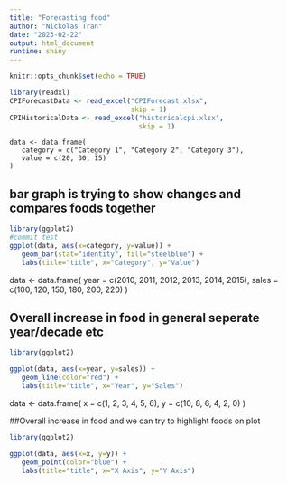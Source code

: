 ```yaml
---
title: "Forecasting food"
author: "Nickolas Tran"
date: "2023-02-22"
output: html_document
runtime: shiny
---
```


```r
knitr::opts_chunk$set(echo = TRUE)
```

```r
library(readxl)
CPIForecastData <- read_excel("CPIForecast.xlsx",
                              skip = 1)
CPIHistoricalData <- read_excel("historicalcpi.xlsx", 
                                skip = 1)
```

```
data <- data.frame(
   category = c("Category 1", "Category 2", "Category 3"),
   value = c(20, 30, 15)
)
```
## bar graph is trying to show changes and compares foods together

``` r
library(ggplot2)
#commit test
ggplot(data, aes(x=category, y=value)) +
   geom_bar(stat="identity", fill="steelblue") +
   labs(title="title", x="Category", y="Value")
```

data <- data.frame(
   year = c(2010, 2011, 2012, 2013, 2014, 2015),
   sales = c(100, 120, 150, 180, 200, 220)
)

## Overall increase in food in general seperate year/decade etc
``` r
library(ggplot2)

ggplot(data, aes(x=year, y=sales)) +
   geom_line(color="red") +
   labs(title="title", x="Year", y="Sales")
```

data <- data.frame(
   x = c(1, 2, 3, 4, 5, 6),
   y = c(10, 8, 6, 4, 2, 0)
)

##Overall increase in food and we can try to highlight foods on plot

``` r
library(ggplot2)

ggplot(data, aes(x=x, y=y)) +
   geom_point(color="blue") +
   labs(title="title", x="X Axis", y="Y Axis")
```
   

